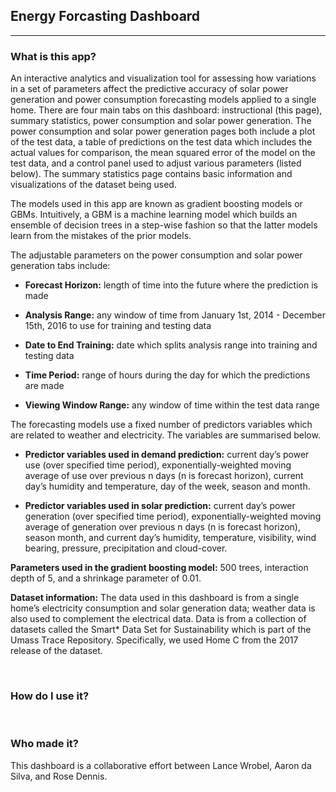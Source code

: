 ## Energy Forcasting Dashboard
***

### What is this app?
<p>
An interactive analytics and visualization tool for assessing how variations in a set of parameters affect the predictive accuracy of solar power generation and power consumption forecasting models applied to a single home. There are four main tabs on this dashboard: instructional (this page), summary statistics, power consumption and solar power generation. The power consumption and solar power generation pages both include a plot of the test data, a table of predictions on the test data which includes the actual values for comparison, the mean squared error of the model on the test data, and a control panel used to adjust various parameters (listed below). The summary statistics page contains basic information and visualizations of the dataset being used.
</p>
<p>
The models used in this app are known as gradient boosting models or GBMs. Intuitively, a GBM is a machine learning model which builds an ensemble of decision trees in a step-wise fashion so that the latter models learn from the mistakes of the prior models. 
</p>
<p>
The adjustable parameters on the power consumption and solar power generation tabs include:
</p>

<p><ul><li>	<b>Forecast Horizon:</b> length of time into the future where the prediction is made </li></ul><p>
<p><ul><li>	<b>Analysis Range:</b> any window of time from January 1st, 2014 - December 15th, 2016 to use for training and testing data </li></ul></p>
<p><ul><li>	<b>Date to End Training:</b> date which splits analysis range into training and testing data </li></ul></p>
<p><ul><li> <b>Time Period:</b> range of hours during the day for which the predictions are made </li></ul></p>
<p><ul><li>	<b>Viewing Window Range:</b> any window of time within the test data range </li></ul></p>

<p>
The forecasting models use a fixed number of predictors variables which are related to weather and electricity. The variables are summarised below.
</p>
<p>
<b><ul><li>Predictor variables used in demand prediction:</b> 
	current day's power use (over specified time period),    exponentially-weighted moving average of use over previous n days (n is forecast     horizon), current day's humidity and temperature, day of the week, season and month.
</ul></li></p>
<p><ul><li>
<b>Predictor variables used in solar prediction:</b>
	current day's power generation (over specified time period), exponentially-weighted moving average of generation over previous n days (n is forecast horizon), season month, and current day's humidity, temperature, visibility, wind bearing, pressure, precipitation and cloud-cover.
</li></ul></p>
<b>Parameters used in the gradient boosting model:</b>
	500 trees, interaction depth of 5, and a shrinkage parameter of 0.01.

<b>Dataset information:</b> The data used in this dashboard is from a single home's electricity consumption and solar generation data; weather data is also used to complement the electrical data. Data is from a collection of datasets called the Smart* Data Set for Sustainability  which is part of the Umass Trace Repository. Specifically, we used Home C from the 2017 release of the dataset.

<br> 

### How do I use it?


<br>

### Who made it?

This dashboard is a collaborative effort between Lance Wrobel, Aaron da Silva, and Rose Dennis.

